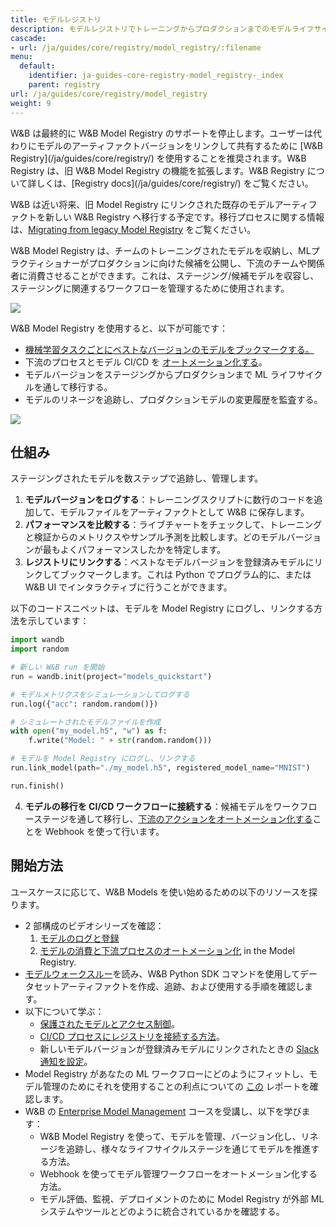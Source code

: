```yaml
---
title: モデルレジストリ
description: モデルレジストリでトレーニングからプロダクションまでのモデルライフサイクルを管理する
cascade:
- url: /ja/guides/core/registry/model_registry/:filename
menu:
  default:
    identifier: ja-guides-core-registry-model_registry-_index
    parent: registry
url: /ja/guides/core/registry/model_registry
weight: 9
---
```


<Note>
W&B は最終的に W&B Model Registry のサポートを停止します。ユーザーは代わりにモデルのアーティファクトバージョンをリンクして共有するために [W&B Registry](/ja/guides/core/registry/) を使用することを推奨されます。W&B Registry は、旧 W&B Model Registry の機能を拡張します。W&B Registry について詳しくは、[Registry docs](/ja/guides/core/registry/) をご覧ください。

W&B は近い将来、旧 Model Registry にリンクされた既存のモデルアーティファクトを新しい W&B Registry へ移行する予定です。移行プロセスに関する情報は、[Migrating from legacy Model Registry](/ja/guides/core/registry/model_registry_eol) をご覧ください。
</Note>

W&B Model Registry は、チームのトレーニングされたモデルを収納し、MLプラクティショナーがプロダクションに向けた候補を公開し、下流のチームや関係者に消費させることができます。これは、ステージング/候補モデルを収容し、ステージングに関連するワークフローを管理するために使用されます。

<Frame>
    <img src="/images/models/model_reg_landing_page.png"  />
</Frame>

W&B Model Registry を使用すると、以下が可能です：

* [機械学習タスクごとにベストなバージョンのモデルをブックマークする。](/ja/./link-model-version)
* 下流のプロセスとモデル CI/CD を [オートメーション化する](/ja/guides/core/automations/)。
* モデルバージョンをステージングからプロダクションまで ML ライフサイクルを通して移行する。
* モデルのリネージを追跡し、プロダクションモデルの変更履歴を監査する。

<Frame>
    <img src="/images/models/models_landing_page.png"  />
</Frame>

## 仕組み
ステージングされたモデルを数ステップで追跡し、管理します。

1. **モデルバージョンをログする**：トレーニングスクリプトに数行のコードを追加して、モデルファイルをアーティファクトとして W&B に保存します。
2. **パフォーマンスを比較する**：ライブチャートをチェックして、トレーニングと検証からのメトリクスやサンプル予測を比較します。どのモデルバージョンが最もよくパフォーマンスしたかを特定します。
3. **レジストリにリンクする**：ベストなモデルバージョンを登録済みモデルにリンクしてブックマークします。これは Python でプログラム的に、または W&B UI でインタラクティブに行うことができます。

以下のコードスニペットは、モデルを Model Registry にログし、リンクする方法を示しています：

```python
import wandb
import random

# 新しい W&B run を開始
run = wandb.init(project="models_quickstart")

# モデルメトリクスをシミュレーションしてログする
run.log({"acc": random.random()})

# シミュレートされたモデルファイルを作成
with open("my_model.h5", "w") as f:
    f.write("Model: " + str(random.random()))

# モデルを Model Registry にログし、リンクする
run.link_model(path="./my_model.h5", registered_model_name="MNIST")

run.finish()
```

4. **モデルの移行を CI/CD ワークフローに接続する**：候補モデルをワークフローステージを通して移行し、[下流のアクションをオートメーション化する](/ja/guides/core/automations/)ことを Webhook を使って行います。

## 開始方法
ユースケースに応じて、W&B Models を使い始めるための以下のリソースを探ります。

* 2 部構成のビデオシリーズを確認：
  1. [モデルのログと登録](https://www.youtube.com/watch?si=MV7nc6v-pYwDyS-3&v=ZYipBwBeSKE&feature=youtu.be)
  2. [モデルの消費と下流プロセスのオートメーション化](https://www.youtube.com/watch?v=8PFCrDSeHzw) in the Model Registry.
* [モデルウォークスルー](/ja/./walkthrough)を読み、W&B Python SDK コマンドを使用してデータセットアーティファクトを作成、追跡、および使用する手順を確認します。
* 以下について学ぶ：
  * [保護されたモデルとアクセス制御](/ja/./access_controls)。
  * [CI/CD プロセスにレジストリを接続する方法](/ja/guides/core/automations/)。
  * 新しいモデルバージョンが登録済みモデルにリンクされたときの [Slack 通知を設定](/ja/./notifications)。
* Model Registry があなたの ML ワークフローにどのようにフィットし、モデル管理のためにそれを使用することの利点についての [この](https://wandb.ai/wandb_fc/model-registry-reports/reports/What-is-an-ML-Model-Registry---Vmlldzo1MTE5MjYx) レポートを確認します。
* W&B の [Enterprise Model Management](https://www.wandb.courses/courses/enterprise-model-management) コースを受講し、以下を学びます：
  * W&B Model Registry を使って、モデルを管理、バージョン化し、リネージを追跡し、様々なライフサイクルステージを通じてモデルを推進する方法。
  * Webhook を使ってモデル管理ワークフローをオートメーション化する方法。
  * モデル評価、監視、デプロイメントのために Model Registry が外部 ML システムやツールとどのように統合されているかを確認する。